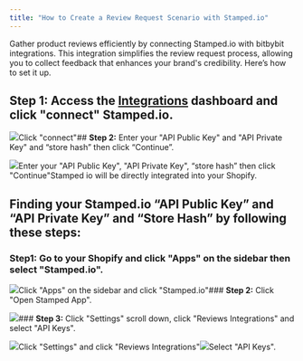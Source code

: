 ```yaml
---
title: "How to Create a Review Request Scenario with Stamped.io"
---
```


Gather product reviews efficiently by connecting Stamped.io with bitbybit integrations. This integration simplifies the review request process, allowing you to collect feedback that enhances your brand's credibility. Here’s how to set it up.

## **Step 1:** Access the [Integrations](https://app.bitbybit.studio/integrations) dashboard and click "connect" Stamped.io.

![](https://cdn.prod.website-files.com/659655f5b20d395a5c69efcf/66ea54e1d1cc21e7345b8444_AD_4nXc7YeE4KSumBRFtZyLKkfPKhto-PWLQ-v1SaRB-2tgZxuDLAwi7bO0Gi8cOWxkLhmga5FsJtgBI6LwsrFitUo2LQbn3bPqpXirON8U8koQPVSYelanX_lyghyyMBCMNKZ-HkU8WIKNs5P2SU1LG3T3eDj7Q.png)Click "connect"## **Step 2:** Enter your "API Public Key" and "API Private Key" and “store hash” then click “Continue”.

![](https://cdn.prod.website-files.com/659655f5b20d395a5c69efcf/66ea54e11e90e2706fd715be_AD_4nXdukS2Z62kliFDVDrBdEiVv89ezDkXwCNZWxHfYH0-r-1nwdhmoX1hquhjnSxima3v_5PYZfJqwxn8m7dLN4H1JJzRqsm1t0rY60zEgSWBUlt9HPatgp6iQuG2729pVOHA4Dbs3vZ5jxHT_yb_g2g5wNp8.png)Enter your "API Public Key", "API Private Key", “store hash” then click "Continue"Stamped io will be directly integrated into your Shopify.

## Finding your Stamped.io “API Public Key” and “API Private Key” and “Store Hash” by following these steps:

### **Step1:** Go to your Shopify and click "Apps" on the sidebar then select "Stamped.io".

![](https://cdn.prod.website-files.com/659655f5b20d395a5c69efcf/66ea54e16bf644d0abb9693d_AD_4nXf_d-MkRnEYlOi3HC45urKaPo2wuh_jN04VyLv0BVxOOcEJMf1N0UjnRSeVJYPoW8k3eXxCeRH70n8JMv0gN1Nr3dGjjJgqqOBJg6d0q6mu7ZViTFYnvK40O4hdntHZHtk-NsyMg_4RLCae6CDmAiMxQeuI.png)Click "Apps" on the sidebar and click "Stamped.io"### **Step 2:** Click "Open Stamped App".

![](https://cdn.prod.website-files.com/659655f5b20d395a5c69efcf/66ea54e154bbea9a7646c2d3_AD_4nXfkzSFMlcfH0tczdLEwVu41VgK3h1eRono4Cq9KJL3P7yy-Y6DYQFQTfwyFBE1G8WiRFbFUa4q-HHvIdRPIIGSg-gzhu6XrdzNwbjQBKq7qNARi19DDRWZi42J14w-Z6CCwZdwBqFiWAppYslKflfMS4LAx.png)### **Step 3:** Click "Settings" scroll down, click "Reviews Integrations" and select "API Keys".

![](https://cdn.prod.website-files.com/659655f5b20d395a5c69efcf/66ea54e19ea5a1f8d954331b_AD_4nXd20a0Gp2miIxkYp22VbNWeGhXGyYtAAiHjvdOaGtBfzqcmrXHvKX-THUsCnRGFuBA__GAvrQL7FYG37In9njnpWsXg1jFLXt62UBXPAWziPUXAlKqz_nBy_Cg9Jmf7qoXodiahWBJ9-l1O9QuP3z-bUhbi.png)Click "Settings" and click "Reviews Integrations"![](https://cdn.prod.website-files.com/659655f5b20d395a5c69efcf/66ea54e1e9931bf9cce95320_AD_4nXfSMLcLLNGDlSMorl413SbRkI7e09_9XZ15EJ92XtWYQ9cJ_-PxYv9tlcH4Ljj7p2vL-T_yr9qAUaKZNif6r818N0cUkkh-Ktymzxa4eNd0olzfrVGYgLtn3mUuIoZCSBoKNmGolYYw3o9O_iGLeA4u_jw.png)Select "API Keys".
